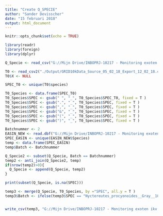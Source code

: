 ```yaml
---
title: "Create Q_SPECIE"
author: "Sander Devisscher"
date: "15 februari 2018"
output: html_document
---
```


```r
knitr::opts_chunk$set(echo = TRUE)
```
```r
library(readr)
library(foreign)
library(dplyr)
```
```r
Q_Specie <- read_csv("G://Mijn Drive/INBOPRJ-10217 - Monitoring exoten ikv EU- verordening IAS  Coördinatie, voorbereiding, implementatie en opvolging/EASIN/Data/EASIN files/Q_SPECIE.csv")

```


```r
T0 <- read_csv2("./Output/GRID10kData_Source_05_02_18_Export_12_02_18.csv")
T0$X <- NULL

SPEC_T0 <- unique(T0$species)

T0_Species <- data.frame(SPEC_T0)
T0_Species$SPEC <- gsub(" ", "_", T0_Species$SPEC_T0, fixed = T )
T0_Species$SPEC <- gsub(".", "_", T0_Species$SPEC, fixed = T )
T0_Species$SPEC <- gsub(",", "_", T0_Species$SPEC, fixed = T )
T0_Species$SPEC <- gsub("&", "_", T0_Species$SPEC, fixed = T )
T0_Species$SPEC <- gsub("(", "_", T0_Species$SPEC, fixed = T ) 
T0_Species$SPEC <- gsub(")", "_", T0_Species$SPEC, fixed = T )

```

```r
Batchnummer <- 2
EASIN_NEW <- read.dbf("G://Mijn Drive/INBOPRJ-10217 - Monitoring exoten ikv EU- verordening IAS  Coördinatie, voorbereiding, implementatie en opvolging/EASIN/Data/EASIN files/Tweede batch/EASIN check/EASIN baseline check.dbf")
SPEC_EASIN <- unique(EASIN_NEW$Species)
temp <- data.frame(SPEC_EASIN)
temp$Batch <- Batchnummer

Q_Specie2 <- subset(Q_Specie, Batch == Batchnummer)
temp2 <- anti_join(Q_Specie2, temp)
if(nrow(temp2)>0){
  Q_Specie <- append(Q_Specie, temp2)
}

print(subset(Q_Specie, is.na(SPEC)))

temp3 <- merge(Q_Specie, T0_Species, by ="SPEC", all.y = T )
temp3$Batch <- ifelse(temp3$SPEC == "Nyctereutes_procyonoides__Gray__1834_", 2, temp3$Batch)



```
```r
write_csv(temp3, "G://Mijn Drive/INBOPRJ-10217 - Monitoring exoten ikv EU- verordening IAS  Coördinatie, voorbereiding, implementatie en opvolging/EASIN/Data/EASIN files/Q_SPECIE.csv")
```


